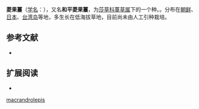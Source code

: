 {{Speciesbox
| image = 
| image_caption = 
| status = 
| status_system = 
| genus = Carex
| species = macrandrolepis
| authority = Lev, 1908
| synonyms = 
|}}

'''菱果薹'''（[[学名|学名]]：{{lang|la|'''''Carex macrandrolepis'''''}}），又名'''和平菱果薹'''，为[[莎草科|莎草科]][[薹草属|薹草属]]下的一个种。。分布在[[朝鲜|朝鲜]]、[[日本|日本]]、[[台湾岛|台湾岛]]等地，多生长在低海拔草地，目前尚未由人工引种栽培。

== 参考文献 ==
{{refbegin}}
* {{TaiBNET| zh=菱果薹 | id=201240 | binomial=Carex macrandrolepis | authority=Lev, 1908 | var= | accessdate=2013-01-24}}
{{refend}}

== 扩展阅读 ==
{{refbegin}}
* {{wikispecies-inline|Carex macrandrolepis|菱果薹}}
{{refend}}
{{Taxonbar|from=Q10921481}}

{{DEFAULTSORT:Carex macrandrolepis}}
[[Category:薹草属|macrandrolepis]]


{{Carex-stub}}